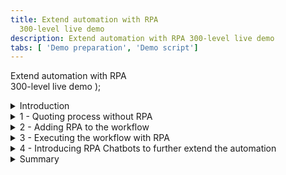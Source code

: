```yaml
---
title: Extend automation with RPA
  300-level live demo
description: Extend automation with RPA 300-level live demo
tabs: [ 'Demo preparation', 'Demo script']
---
```


  <span>
    Extend automation with RPA <br /> 300-level live demo
  </span>
);

<span id="top"></span>
<details>

<summary>Introduction</summary>
<br/>

Process Portal is highly customizable to fit your organization’s look and feel. The responsive user interface provides flexibility to get work done anywhere, at any time, on any device type, from a desktop device in the office to a mobile device at home or at a customer site. It can be tailored through a set of configuration options without having to customize the Process Portal application itself. <br/><br/>

To request a quote, a customer service representative initiates a new quote request and enters the customer’s policy data.
<br/>

</details>

<details>

<summary>1 - Quoting process without RPA</summary>

<br/>

| **1.1** | **Introducing the quoting process workflow without RPA** |
| :--- | :--- |
| **Narration** | Future Corp is a traditional auto insurance provider that has a goal of improving customer experience by making it easier to provide new insurance policy quotes to its customers. <br/><br/> Let’s look at how the company currently creates insurance quotes. In the existing process, every request for a new insurance policy must be routed to a policy specialist. |
| **Action** | 1 - Show the process diagram for Future Corp’s current quoting process (without RPA) in Process Designer, which you opened during the demo preparation. |
| **Screenshot** | <br/> ![](./images/Process-without-RPA.png) |
| **Narration** | We are looking at the process diagram for Future Corp’s quoting process. Process diagrams are created in Process Designer. Process Designer is used to design and implement the quoting process. Within this low-code environment, the process diagram will control the execution of each new quote. The process diagram adheres to the Business Process Modeling Notation (BPMN). We use drag-and-drop to build the process diagram from the palette on the right. This allows us to model the process steps and flow. From there, you can drill down to complete the implementation and testing of the process application. |

<br/><br/>

| **1.2** | **Executing the quoting process workflow without RPA** |
| :--- | :--- |
| **Narration** | The Process Portal is used by customer service agents to launch new quote requests and work on assigned tasks. |
| **Action** | 1 - Go to the **Process Portal** tab, which you opened during the demo preparation. Log in as **customerService** (password is **password**). |
| **Screenshot** | <br/> ![](./images/Run-Process-without-RPA1.png) |
| **Narration** | Process Portal is highly customizable to fit your organization’s look and feel. The responsive user interface provides flexibility to get work done anywhere, at any time, on any device type, from a desktop device in the office to a mobile device at home or at a customer site. It can be tailored though a set of configuration options without having to customize the Process Portal application itself. <br/><br/> To request a quote, a customer service representative initiates a new quote request and enters the customer’s policy data. |
| **Actions** | 1 – Under **Launch**, click on **New Insurance Quote** to start a new quote <br/><br/> 2 – Use the **Get Test Data** button to pre-fill in the form with some test data <br/><br/> 3 – Optionally change the customer name and the make of the car to make this request unique <br/><br/> 4 – Click **Get Quote** to close the task, and submit the new quote request |
| **Screenshots** | <br/> ![](./images/Run-Process-without-RPA2.png) <br/><br/> ![](./images/Run-Process-without-RPA3.png) <br/><br/> ![](./images/Run-Process-without-RPA4.png) <br/><br/> ![](./images/Run-Process-without-RPA5.png) |
| **Narration** | Policy specialists also use the Process Portal to organize their tasks and work on the tasks assigned to them.  Our specialist has received a new task to prepare the quote. <br/><br/> When the policy specialist receives the quote request, she will need to log into the quoting system to prepare a new quote which involves manually entering a significant amount of information.  This is both time consuming and error prone as the specialist must go field-by-field in order to move all the customer’s data into the quoting system. <br/><br/> Behind the scenes, the refund process is managed by workflow.  Once the policy specialist completes this task, the system waits for the customer’s response.  If the customer accepts the quote, the policy specialist will again log into the quoting system in order to establish a new insurance policy for the customer. |
| **Actions** | 1 – (Still on the Process Portal) Log out (as **customerService**), then log in as **policy1** (password is **password**) <br/><br/> 2 – Run the newest **Prepare New Quote** task by clicking on the task name <br/><br/> 3 – Open the legacy quoting app by using the shortcut in the bottom right of the taskbar <br/><br/> 4 – Log in to the quoting app (any username and password will work) <br/><br/> 5 – Show the task UI and the quoting app to make the point that the quote data must be manually entered into the quoting app |
| **Screenshots** | <br/> ![](./images/Run-Process-without-RPA6.png) <br/><br/> ![](./images/Run-Process-without-RPA7.png) <br/><br/> ![](./images/Run-Process-without-RPA8.png) <br/><br/> ![](./images/Run-Process-without-RPA9.png) <br/><br/> ![](./images/Run-Process-without-RPA10.png) |

<br/><br/>

**[Go to top](#top)**

</details>

<details>

<summary>2 - Adding RPA to the workflow</summary>

<br/>

| **2.1** | **Introducing the workflow process with RPA** |
| :--- | :--- |
| **Narration** | Now let’s look at how we can incorporate RPA to reduce that manual work.  Here is a new version of the quoting workflow.  The workflow is the same except we’ve modified the middle swim lane.  Instead of assigning the tasks to a policy agent, we route them directly to a bot for immediate execution.  Just as with the original workflow, when there is a quoting exception, the quote request is routed to a policy specialist for resolution.  For example, certain car models such as Audi and BMW require manual review to generate a quote. |
| **Action** | 1 - Open the process diagram for the quoting process with RPA in Process Designer |
| **Screenshots** | <br/> ![](./images/Process-with-RPA1.png) <br/><br/> ![](./images/Process-with-RPA2.png) |

<br/><br/>

| **2.2** | **Bot authoring** |
| :--- | :--- |
| **Narration** | Using the Pak’s RPA capabilities, Future Corp was able to easily build and deploy software robots, or bots, that automatically enter customer data into the quoting system. This enabled Future Corp to automate repetitive tasks such as creating customer quotes. |
| **Action** | 1 - Go to **RPA Studio**, which you opened during preparation, with the **GetQuote.wal** file opened to the **GetQuote** routine. |
| **Narration** | Using the Pak’s low code bot authoring environment, Future Corp easily built and tested their bots. Hundreds of pre-built commands are available to assemble bots using intuitive wizards. <br/><br/> A manual step of the quoting process is to enter the customer data into the quoting system to generate and send a quote. With RPA, Future Corp created a bot to connect to the quoting system, fill in the extracted information and email the quote to the customer once it is available. <br/><br/> Here we see some of the bot commands they used. First, the quoting application is opened. Next, the username and password are entered. Then, commands are used to enter the data needed to generate a new quote. <br/><br/> Now let’s see how to build the quote bot from scratch. First, we’ll use the Launch and Attach Window command to open the quoting application. |
| **Actions** | 1 - To start creating a new bot, click on **New**, select **Wal File**, and then click on **Open** <br/><br/> 2 - In the Toolbox search bar, type **attach** and find the **Launch and Attach Window** command. Drag it out to the script window. Set the executable parameter to the **FCQS.jar** file (located in c:\Future Corp), and click on **Save**. |
| **Screenshots** | <br/> ![](./images/New-Bot1.png) <br/><br/> ![](./images/New-Bot2.png) |
| **Narration** | RPA Studio allow you to immediately run the bot commands. The debugging mode enables you to control the bot's operation, test commands, track variables and debug scripts on remote computers. |
| **Actions** | 1 - In the toolbar ribbon, click on **Start** to run the bot <br/><br/> 2 - The Focus Corp Quoting System will appear |
| **Screenshots** | <br/> ![](./images/New-Bot3.png) <br/><br/> ![](./images/New-Bot4.png) |
| **Narration** | The recorder assists in creating your script. With the recorder, you can select user interface components to enter commands in your script with the appropriate behavior. Let’s build the commands to log into the quoting application. (In a real system, we would use our Vault for entering encrypted credentials.)  |
| **Actions** | 1 - In the toolbar ribbon, click on **Start Recorder** to capture keystrokes from the Quoting app <br/><br/> 2 - Hold the **control** key and mouse over the **User Name** field in the Quoting app. Release the control key once the field highlights in red. Then, from the **Recording** menu, select **Actions**, **Set Value**, **By XPath**. <br/><br/> 3 - In the Set Value property page, click on the icon next to the Value to assign a variable. Then, click on the **New Variable** icon to create a new variable. <br/><br/> 4 - Name the new variable vUsername. Give it a default value of **mary**. Hit **Save** twice. <br/><br/> 5 - Hold the left control key and mouse over the **Password** field in the Quoting app. Release the control key once the field highlights in red. Then, from the **Recording** menu, select **Actions**, **Set Value**, **By XPath**. <br/><br/> 6 - In the Set Value property page, click on the icon next to the value property to assign a variable. Then, click on the **New Variable** icon to create a new variable. <br/><br/> 7 - Name the new variable **vPassword**. Give it a default value of **123**. Hit **Save** twice. <br/><br/> 8 - Hold the left control key and mouse over the **Login** button. Release the control key once the field highlights in red. Then, from the **Recording** menu, select **Actions**, **Click**, **By XPath**. <br/><br/> 9 - Click on **Save** <br/><br/> 10 - In the toolbar ribbon, click on **Stop Recorder** |
| **Screenshots** | <br/> ![](./images/New-Bot5.png) <br/><br/> ![](./images/New-Bot6.png) <br/><br/> ![](./images/New-Bot7.png) <br/><br/> ![](./images/New-Bot7a.png) <br/><br/> ![](./images/New-Bot8.png) <br/><br/> ![](./images/New-Bot9.png) <br/><br/> ![](./images/New-Bot9a.png) <br/><br/> ![](./images/New-Bot11.png) <br/><br/> ![](./images/New-Bot11a.png) <br/><br/> ![](./images/New-Bot12.png) |
| **Narration** | Let’s use the Run command to playback the bot again and verify the commands. We will see the quoting app open. Log in and move to the main screen. |
| **Actions** | Close the Quoting app. In the toolbar ribbon, click on **Start**. <br/><br/> The Quoting app will open and automatically log in |
| **Screenshots** | <br/> ![](./images/New-Bot13.png) <br/><br/> ![](./images/New-Bot14.png) |
| **Narration** | Now let’s continue to build some additional commands to enter data into the quoting bot. |
| **Actions** | 1 - In the toolbar ribbon, click on **Start Recorder** to capture more keystrokes from the Quoting app <br/><br/> 2 - Hold the left control key and mouse over the **Driver ID** field in the Quoting app. Then, from the **Recording** menu, select **Actions**, **Set Value**, **By XPath**. <br/><br/> 3 - In the Set Value property page, click on the icon next to the value property to assign a variable. Then, click on the **New Variable** icon to create a new variable. <br/><br/> 4 - Name the new variable **vDriverID**.  Give it a default value of **123**. Hit **Save** twice. <br/><br/> 5 - Repeat for the rest of the text input fields (or stop there if you feel you’ve shown enough) |
| **Screenshots** | <br/> ![](./images/New-Bot15.png) <br/><br/> ![](./images/New-Bot16.png) <br/><br/> ![](./images/New-Bot17.png) <br/><br/> ![](./images/New-Bot17a.png) |
| **Narration** | The last set of bot commands will click to generate the quote and then capture the quote amount, which is the output of this bot. |
| **Actions** | 1 - Hold the left control key and mouse over the **CREATE NEW QUOTE** button. Then, from the **Recording** menu, select **Actions**, **Click**, **By XPath**. <br/><br/> 2 - Finally, get the quote result. In the Quote app, hold the left control key and mouse over the **Total premium** field. Release the control key once the field highlights in red. Then, from the **Recording** menu, select **Actions**, **Get Value**, **By XPath**. <br/><br/> 3 - In the Set Value property page, click on the icon next to the value property to assign a variable. Then, click on the **New Variable** icon to create a new variable. <br/><br/> 4 - Name the new variable **vQuoteValue**, and hit **Save** twice <br/><br/> 5 - Add a command to log the quote value. In the toolbox, search for **log**. Drag the **Log Message** command to the bottom of the bot script. <br/><br/> 6 - Complete the log command by searching for and selecting the **vQuoteValue** variable <br/><br/> 7 - Now let’s do a last playback of the bot by clicking on **Start**. The bot will create the quote, and the quote amount will appear in the **Output** window. |
| **Screenshots** | <br/> ![](./images/New-Bot18.png) <br/><br/> ![](./images/New-Bot19.png) <br/><br/> ![](./images/New-Bot20.png) <br/><br/> ![](./images/New-Bot20a.png) <br/><br/> ![](./images/New-Bot21.png) <br/><br/> ![](./images/New-Bot22.png) <br/><br/> ![](./images/New-Bot23.png) |

<br/><br/>

**[Go to top](#top)**

</details>

<details>

<summary>3 - Executing the workflow with RPA</summary>

<br/>

| **3.1** | **Executing the quoting process with RPA** |
| :--- | :--- |
| **Narration** | Let’s make a new request using the new RPA-enabled workflow. I’ll log back in as the customer service representative and start a new quote. The RPA bot is set up to run on this same system.  Now that I have submitted the new request, we will see the quoting app automatically launch and enter the quote request data into the quoting system. |
| **Actions** | 1 - Open the **Process Portal**, and log in as **customerService** <br/><br/> 2 - Launch the New Insurance Quote RPA process <br/><br/> 3 – Use the **Get Test Data** button to pre-fill the form with some test data <br/><br/> 4 – Optionally change the name and/or the make of the car to make this request unique <br/><br/> 5 – Click on **Get Quote** to close the task and submit the new quote request <br/><br/> 6 - In a few seconds, see the Quoting App launch automatically and complete the quote |
| **Screenshots** | <br/> ![](./images/Run-process-with-RPA1.png) <br/><br/> ![](./images/Run-process-with-RPA2.png) <br/><br/> ![](./images/Run-Process-with-RPA3.png) <br/><br/> ![](./images/Run-Process-with-RPA4.png) <br/><br/> ![](./images/Run-Process-with-RPA5.png) |

<br/><br/>

**[Go to top](#top)**

</details>

<details>

<summary>4 - Introducing RPA Chatbots to further extend the automation</summary>

<br/>

| **4.1** | **Reviewing the chatbot script** |
| :--- | :--- |
| **Narration** | Next, let’s look at the bot script for the Customer Agent chatbot. Future Corp’s chatbot is also assembled by dragging and dropping commands and configuring them using pop-up property sheets. Chatbot commands can inserted anywhere inside the bot script. Since chatbot capabilities are fully integrated, Future Corp was able to build both their bots and chatbots using one single tool. |
| **Action** | 1 - Search for the chatbot commands by typing **bot** into the toolbox search. Discuss some of the chatbot commands available in IBM RPA. |
| **Screenshot** | <br/> ![](./images/Chatbot1.png) |
| **Narration** | The Bot Ask and Answer command is used to have the bot ask the customer a question in a chat. The answer is recognized using a knowledgebase prepared for the chat subject. Bot Studio includes the machine learning model builder used by Future Corp for creating and training the knowledgebase. Future Corp’s RPA team found training the knowledgebase to be very simple. |
| **Actions** | 1 - Open the Bot Ask and Answer command in the bot script <br/><br/> 2 - Show how the command is connected to a knowledgebase <br/><br/> 3 - Next, open the knowledgebase definition. Click on the Knowledgebases tab, and then open **IngridKB Version 1**. |
| **Screenshots** | <br/> ![](./images/Chatbot2.png) <br/><br/> ![](./images/Chatbot3.png) <br/><br/> ![](./images/Chatbot4.png) |
| **Narration** | Type a message, and the knowledgebase will answer according to how it is defined. To the right, the related questions window shows a list of similar questions which would result in a similar response. To the left, the score for the currently selected answer is displayed. They can also search the knowledgebase for another answer, edit the current answer, or even add a new answer. |
| **Actions** | 1 - The Trainer view opens. Type the following question: **I have a policy issue with my current provider.** Then, hit **enter**. <br/><br/> 2 - Discuss the low score. Then, type the following: **I have a problem with my policy. I want a new one.** Then, hit **enter**. <br/><br/> 3 - Discuss the low score. Click on **Select** (next to **Of course! Let’s start.**) to train the knowledgebase. <br/><br/> 4 - Now the score goes to a perfect 1000.  Click on **Retrain** to update the knowledge base. <br/><br/> 5 - Now enter the first interaction again. Type the following: **I have a policy issue with my current provider. I need a new one.** Hit **enter**. <br/><br/> 6 - See how the score improved <br/><br/> 7 - When you close the knowledgebase (which you might do later), be sure to **NOT SAVE** so that this example works the next time you give a demo. |
| **Screenshots** | <br/> ![](./images/Chatbot5.png) <br/><br/> ![](./images/Chatbot6.png) <br/><br/> ![](./images/Chatbot7.png) <br/><br/> ![](./images/Chatbot8.png) <br/><br/> ![](./images/Chatbot9.png) <br/><br/> ![](./images/Chatbot10.png) <br/><br/> ![](./images/Chatbot11.png) |

<br/><br/>

| **4.2** | **Running the chatbot** |
| :--- | :--- |
| **Narration** | Now let’s see how we have enhanced the customer’s interaction with the quoting process. As an alternative to the web form that collects the customer’s quoting data, Future Corp’s intelligent RPA chatbot provides an interactive virtual agent. <br/><br/> The chatbot can understand and respond to customer inquiries.  For example, a chatbot recognizes that phrases like “I would like to switch my insurance policy” and “I need insurance” both lead to initiating the quoting process. |
| **Actions** | 1 - Select the **Insurance Ingrid** script, and click on **Start** <br/><br/> 2 - Type the following: **I need insurance** |
| **Screenshots** | <br/> ![](./images/Run-chatbot1.png) <br/><br/> ![](./images/Run-chatbot2.png) |
| **Narration** | The chatbot can continue to have an engaging conversation with the customer to collect all the information needed to provide a quote. |
| **Actions** | 1 - Select **Car** <br/><br/> 2 - Enter **BMW**,**X7**,**2021** <br/><br/> 3 - Enter the vehicle identification number (VIN), which typically consists of 12 characters (for example, enter **123456789012**) <br/><br/> 4 - Enter the following: **My email is mary@email.com** <br/><br/> 5 - Enter the following: **My name is Mary Johnson** <br/><br/> 6 - Enter an address |
| **Screenshots** | <br/> ![](./images/Run-chatbot3.png) <br/><br/> ![](./images/Run-chatbot4.png) <br/><br/> ![](./images/Run-chatbot5.png) <br/><br/> ![](./images/Run-chatbot6.png) <br/><br/> ![](./images/Run-chatbot7.png) <br/><br/> ![](./images/Run-chatbot8.png) |
| **Narration** | Once all of the information is collected, the quoting bot will be invoked to complete the quote. |
| **Actions** | 1 - Enter **yes** for quick quote <br/><br/> 2 - Enter **yes** for follow-up contact <br/><br/> 3 - Enter **no** for anything else |
| **Screenshots** | <br/> ![](./images/Run-chatbot9.png) <br/><br/> ![](./images/Run-chatbot10.png) <br/><br/> ![](./images/Run-chatbot11.png) |

<br/><br/>

**[Go to top](#top)**

</details>

<details>
<summary>Summary</summary>

<br/>
Using the Cloud Pak for Business Automation, Future Corp had everything they needed to extend their automation with RPA. They used a low-code bot authoring environment to create both bots and chatbots to improve their policy quoting process.
<br/><br/>

**[Go to top](#top)**

</details>
